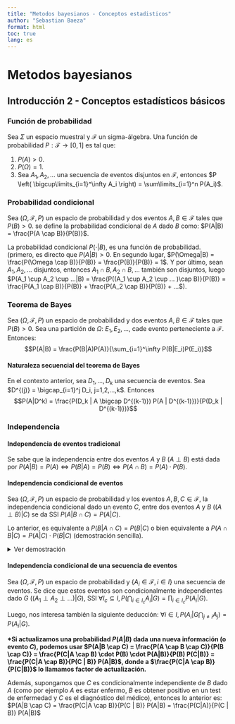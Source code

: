 ```yaml
---
title: "Metodos bayesianos - Conceptos estadisticos"
author: "Sebastian Baeza"
format: html
toc: true
lang: es
---
```


# Metodos bayesianos

## Introducción 2 - Conceptos estadísticos básicos

### Función de probabilidad

Sea $\Sigma$ un espacio muestral y $\mathcal{F}$ un sigma-álgebra. Una función de probabilidad $P : \mathcal{F} \to [0,1]$ es tal que:
<ol>
<li>$P(A)>0$.</li>
<li>$P(\Omega) = 1$.</li>
<li>Sea $A_1, A_2, ...$ una secuencia de eventos disjuntos en $\mathcal{F}$, entonces $P \left( \bigcup\limits_{i=1}^\infty A_i \right) = \sum\limits_{i=1}^n P(A_i)$.</li>
</ol>

### Probabilidad condicional

Sea $(\Omega, \mathcal{F}, P)$ un espacio de probabilidad y dos eventos $A,B \in \mathcal{F}$ tales que $P(B) > 0$. se define la probabilidad condicional de $A$ dado $B$ como: $P(A|B) = \frac{P(A \cap B)}{P(B)}$.

La probabilidad condicional $P(\cdot|B)$, es una función de probabilidad. (primero, es directo que $P(A|B)>0$. En segundo lugar, $P(\Omega|B) = \frac{P(\Omega \cap B)}{P(B)} = \frac{P(B)}{P(B)} = 1$. Y por último, sean $A_1, A_2, ...$ disjuntos, entonces $A_1 \cap B, A_2 \cap B, ...$ también son disjuntos, luego $P(A_1 \cup A_2 \cup ...|B) = \frac{P((A_1 \cup A_2 \cup ... )\cap B)}{P(B)} = \frac{P(A_1 \cap B)}{P(B)} + \frac{P(A_2 \cap B)}{P(B)} + ...$).

### Teorema de Bayes

Sea $(\Omega, \mathcal{F}, P)$ un espacio de probabilidad y dos eventos $A,B \in \mathcal{F}$ tales que $P(B) > 0$. Sea una partición de $\Omega$: $E_1, E_2, ...$, cade evento perteneciente a $\mathcal{F}$. Entonces: $$P(A|B) = \frac{P(B|A)P(A)}{\sum_{i=1}^\infty P(B|E_i)P(E_i)}$$

#### Naturaleza secuencial del teorema de Bayes

En el contexto anterior, sea $D_1, ..., D_k$ una secuencia de eventos. Sea $D^{(j)} = \bigcap_{i=1}^j D_i, j=1,2,...,k$. Entonces $$P(A|D^k) = \frac{P(D_k | A \bigcap D^{(k-1)}) P(A | D^{(k-1)})}{P(D_k | D^{(k-1)})}$$

### Independencia

#### Independencia de eventos tradicional

Se sabe que la independencia entre dos eventos $A$ y $B$ ($A \perp B$) está dada por $P(A|B) = P(A) \Leftrightarrow P(B|A) = P(B) \Leftrightarrow P(A \cap B) = P(A) \cdot P(B)$.

#### Independencia condicional de eventos

Sea $(\Omega, \mathcal{F}, P)$ un espacio de probabilidad y los eventos $A,B,C \in \mathcal{F}$, la independencia condicional dado un evento $C$, entre dos eventos $A$ y $B$ ($(A \perp B)|C$) se da SSI $P(A|B \cap C) = P(A|C)$.

Lo anterior, es equivalente a $P(B|A \cap C) = P(B|C)$ o bien equivalente a $P(A \cap B|C) = P(A|C) \cdot P(B|C)$ (demostración sencilla).

<details>
<summary>Ver demostración</summary>
Dado $P(A|B \cap C) = P(A|C)$, entonces $P(A|B \cap C) = \frac{P(A \cap B \cap C)}{P(B \cap C)}$<br> 
$\Leftrightarrow P(A|B \cap C) = \frac{P(A \cap B|C) \cdot P(C)}{P(B|C) \cdot P(C)}$<br> 
$\Leftrightarrow P(A|C) = \frac{P(A \cap B|C)}{P(B|C)}$<br>
$\Leftrightarrow P(A|C) \cdot P(B|C) = P(A \cap B|C)$<br>
Ya está demostrada la segunda equivalencia. Para la primera, dado $P(A|C) \cdot P(B|C) = P(A \cap B|C)$, entonces se sigue que: $P(B|A \cap C) = \frac{P(B \cap A|C) \cdot P(C)}{P(A|C) \cdot P(C)} = \frac{P(B|C) \cdot P(A|C)}{P(A|C)} = P(B|C)$. Y para la implicancia recíproca es análogo a la primera parte.
</details>

#### Independencia condicional de una secuencia de eventos

Sea $(\Omega, \mathcal{F}, P)$ un espacio de probabilidad y $\{A_i \in \mathcal{F}, i \in I\}$ una secuencia de eventos. Se dice que estos eventos son condicionalmente independientes dado $G$ ($(A_1 \perp A_2 \perp ...)|G$), SSI $\forall I_c \subseteq I, P(\bigcap_{i \in I_c} A_i | G) = \prod_{i \in I_c} P(A_i | G)$.

Luego, nos interesa también la siguiente deducción: $\forall i \in I, P(A_i | G \bigcap_{j \neq i} A_j) = P(A_i|G)$.

<b>*Si actualizamos una probabilidad $P(A|B)$ dada una nueva información (o evento $C$), podemos usar $P(A|B \cap C) = \frac{P(A \cap B \cap C)}{P(B \cap C)} = \frac{P(C|A \cap B) \cdot P(B) \cdot P(A|B)}{P(B) P(C|B)} = \frac{P(C|A \cap B)}{P(C | B)} P(A|B)$, donde a $\frac{P(C|A \cap B)}{P(C|B)}$ lo llamamos factor de actualización.</b>

Además, supongamos que $C$ es condicionalmente independiente de $B$ dado $A$ (como por ejemplo $A$ es estar enfermo, $B$ es obtener positivo en un test de enfermedad y $C$ es el diagnóstico del médico), entonces lo anterior es: $P(A|B \cap C) = \frac{P(C|A \cap B)}{P(C | B)} P(A|B) = \frac{P(C|A)}{P(C | B)} P(A|B)$